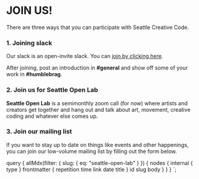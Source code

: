 
# JOIN US!

There are three ways that you can participate with Seattle Creative Code.

### 1. Joining slack

Our slack is an open-invite slack. You can
[join by clicking here](https://join.slack.com/t/seattlecreativecode/shared_invite/zt-gc7hfl12-8mRfl88k0FnoT9Ce8vryhQ).

After joining, post an introduction in **#general** and show off some of your work in **#humblebrag**.

### 2. Join us for Seattle Open Lab

**Seattle Open Lab** is a semimonthly zoom call (for now) where artists and creators
get together and hang out and talk about art, movement, creative coding and
whatever else comes up.

<Event event={fromQuery(props.data.allMdx.nodes[0])} />

### 3. Join our mailing list

If you want to stay up to date on things like events and other happenings,
you can join our low-volume mailing list by filling out the form below.

<MailingListSignup />

  query {
    allMdx(filter: { slug: { eq: "seattle-open-lab" } }) {
      nodes {
        internal {
          type
        }
        frontmatter {
          repetition
          time
          link
          date
          title
        }
        id
        slug
        body
      }
    }
  }
`;
